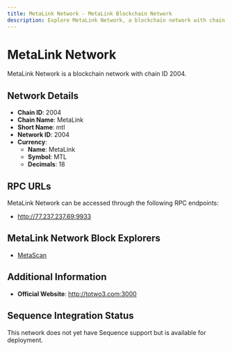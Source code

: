 ```yaml
--- 
title: MetaLink Network - MetaLink Blockchain Network
description: Explore MetaLink Network, a blockchain network with chain ID 2004. Learn about its native currency, MetaLink, and how to interact with the network.
---
```


# MetaLink Network

MetaLink Network is a blockchain network with chain ID 2004.

## Network Details

- **Chain ID**: 2004
- **Chain Name**: MetaLink
- **Short Name**: mtl
- **Network ID**: 2004
- **Currency**: 
  - **Name**: MetaLink
  - **Symbol**: MTL
  - **Decimals**: 18

## RPC URLs

MetaLink Network can be accessed through the following RPC endpoints:

- http://77.237.237.69:9933

## MetaLink Network Block Explorers

- [MetaScan](http://twoto3.com:3000)

## Additional Information

- **Official Website**: http://totwo3.com:3000

## Sequence Integration Status

This network does not yet have Sequence support but is available for deployment.
